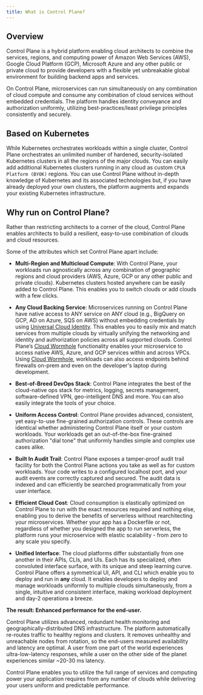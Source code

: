 ```yaml
---
title: What is Control Plane?
---
```


## Overview

Control Plane is a hybrid platform enabling cloud architects to combine the services, regions, and computing power of Amazon Web Services (AWS), Google Cloud Platform (GCP), Microsoft Azure and any other public or private cloud to provide developers with a flexible yet unbreakable global environment for building backend apps and services.

On Control Plane, microservices can run simultaneously on any combination of cloud compute and consume any combination of cloud services without embedded credentials. The platform handles identity conveyance and authorization uniformly, utilizing best-practices/least privilege principles consistently and securely.

## Based on Kubernetes

While Kubernetes orchestrates workloads within a single cluster, Control Plane orchestrates an unlimited number of hardened, security-isolated Kubernetes clusters in all the regions of the major clouds. You can easily add additional Kubernetes clusters running in any cloud as custom `CPLN Platform (BYOK)` regions. You can use Control Plane without in-depth knowledge of Kubernetes and its associated technologies but, if you have already deployed your own clusters, the platform augments and expands your existing Kubernetes infrastructure.

## Why run on Control Plane?

Rather than restricting architects to a corner of the cloud, Control Plane enables architects to build a resilient, easy-to-use combination of clouds and cloud resources.

Some of the attributes which set Control Plane apart include:

- **Multi-Region and Multicloud Compute**: With Control Plane, your workloads run agnostically across any combination of geographic regions and cloud providers (AWS, Azure, GCP or any other public and private clouds). Kubernetes clusters hosted anywhere can be easily added to Control Plane. This enables you to switch clouds or add clouds with a few clicks.

- **Any Cloud Backing Service**: Microservices running on Control Plane have native access to ANY service on ANY cloud (e.g., BigQuery on GCP, AD on Azure, SQS on AWS) without embedding credentials by using [Universal Cloud Identity](/reference/identity#cloud-access-universal-cloud-identity-universal-cloud-identity). This enables you to easily mix and match services from multiple clouds by virtually unifying the networking and identity and authorization policies across all supported clouds. Control Plane’s [Cloud Wormhole](/reference/identity#network-resources-cloud-wormholes-cloud-wormhole) functionality enables your microservice to access native AWS, Azure, and GCP services within and across VPCs. Using [Cloud Wormhole](/reference/identity#network-resources-cloud-wormholes-cloud-wormhole), workloads can also access endpoints behind firewalls on-prem and even on the developer's laptop during development.

- **Best-of-Breed DevOps Stack**: Control Plane integrates the best of the cloud-native ops stack for metrics, logging, secrets management, software-defined VPN, geo-intelligent DNS and more. You can also easily integrate the tools of your choice.

- **Uniform Access Control**: Control Plane provides advanced, consistent, yet easy-to-use fine-grained authorization controls. These controls are identical whether administering Control Plane itself or your custom workloads. Your workloads get an out-of-the-box fine-grained authorization "dial tone" that uniformly handles simple and complex use cases alike.

- **Built In Audit Trail**: Control Plane exposes a tamper-proof audit trail facility for both the Control Plane actions you take as well as for custom workloads. Your code writes to a configured localhost port, and your audit events are correctly captured and secured. The audit data is indexed and can efficiently be searched programmatically from your user interface.

- **Efficient Cloud Cost**: Cloud consumption is elastically optimized on Control Plane to run with the exact resources required and nothing else, enabling you to derive the benefits of serverless without rearchitecting your microservices. Whether your app has a Dockerfile or not, regardless of whether you designed the app to run serverless, the platform runs your microservice with elastic scalability - from zero to any scale you specify.

- **Unified Interface**: The cloud platforms differ substantially from one another in their APIs, CLIs, and UIs. Each has its specialized, often convoluted interface surface, with its unique and steep learning curve. Control Plane offers a symmetrical UI, API, and CLI which enable you to deploy and run in **any** cloud. It enables developers to deploy and manage workloads uniformly to multiple clouds simultaneously, from a single, intuitive and consistent interface, making workload deployment and day-2 operations a breeze.

**The result: Enhanced performance for the end-user.**

Control Plane utilizes advanced, redundant health monitoring and geographically-distributed DNS infrastructure. The platform automatically re-routes traffic to healthy regions and clusters. It removes unhealthy and unreachable nodes from rotation, so the end-users measured availability and latency are optimal. A user from one part of the world experiences ultra-low-latency responses, while a user on the other side of the planet experiences similar ~20-30 ms latency.

Control Plane enables you to utilize the full range of services and computing power your application requires from any number of clouds while delivering your users uniform and predictable performance.
